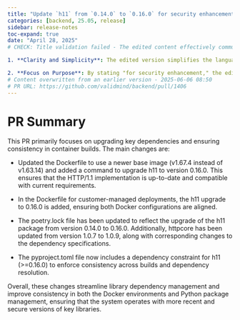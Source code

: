 ```yaml
---
title: "Update `h11` from `0.14.0` to `0.16.0` for security enhancement (#1406)"
categories: [backend, 25.05, release]
sidebar: release-notes
toc-expand: true
date: "April 28, 2025"
# CHECK: Title validation failed - The edited content effectively communicates the essential information in a clearer and more concise manner. Here are some specific points regarding the changes:

1. **Clarity and Simplicity**: The edited version simplifies the language by removing technical jargon like "implicit" and "explicit," which may not be necessary for all audiences. This makes the message more accessible.

2. **Focus on Purpose**: By stating "for security enhancement," the edited content emphasizes the reason for the update, which is likely the most
# Content overwritten from an earlier version - 2025-06-06 08:50
# PR URL: https://github.com/validmind/backend/pull/1406
---
```


# PR Summary

This PR primarily focuses on upgrading key dependencies and ensuring consistency in container builds. The main changes are:

- Updated the Dockerfile to use a newer base image (v1.67.4 instead of v1.63.14) and added a command to upgrade h11 to version 0.16.0. This ensures that the HTTP/1.1 implementation is up-to-date and compatible with current requirements.

- In the Dockerfile for customer-managed deployments, the h11 upgrade to 0.16.0 is added, ensuring both Docker configurations are aligned.

- The poetry.lock file has been updated to reflect the upgrade of the h11 package from version 0.14.0 to 0.16.0. Additionally, httpcore has been updated from version 1.0.7 to 1.0.9, along with corresponding changes to the dependency specifications.

- The pyproject.toml file now includes a dependency constraint for h11 (>=0.16.0) to enforce consistency across builds and dependency resolution.

Overall, these changes streamline library dependency management and improve consistency in both the Docker environments and Python package management, ensuring that the system operates with more recent and secure versions of key libraries.